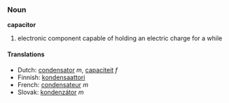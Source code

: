 ===Noun===
'''capacitor'''

# electronic component capable of holding an electric charge for a while

====Translations====
*Dutch: [[condensator]] ''m'', [[capaciteit]] ''f''
*Finnish: [[kondensaattori]]
*French: [[condensateur]] ''m''
*Slovak: [[kondenzátor]] ''m''